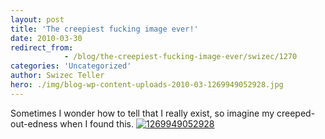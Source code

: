 ```yaml
---
layout: post
title: 'The creepiest fucking image ever!'
date: 2010-03-30
redirect_from: 
            - /blog/the-creepiest-fucking-image-ever/swizec/1270
categories: 'Uncategorized'
author: Swizec Teller
hero: ./img/blog-wp-content-uploads-2010-03-1269949052928.jpg
---
```

Sometimes I wonder how to tell that I really exist, so imagine my creeped-out-edness when I found this. [![](http://swizec.com/blog/wp-content/uploads/2010/03/1269949052928.jpg "1269949052928")](./img/blog-wp-content-uploads-2010-03-1269949052928.jpg)